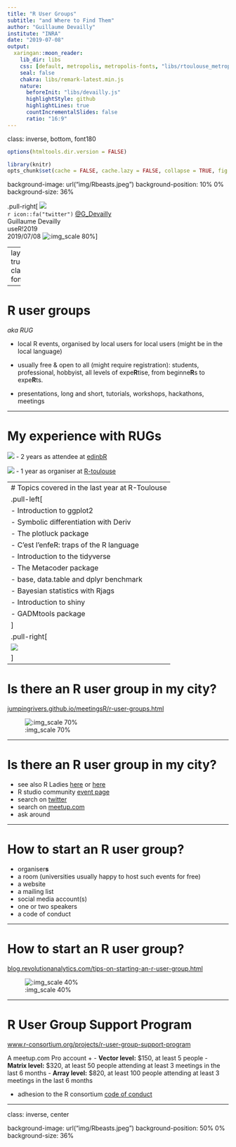 ```yaml
---
title: "R User Groups"
subtitle: "and Where to Find Them"
author: "Guillaume Devailly"
institute: "INRA"
date: "2019-07-08"
output:
  xaringan::moon_reader:
    lib_dir: libs
    css: [default, metropolis, metropolis-fonts, "libs/rtoulouse_metropolis.css"]
    seal: false
    chakra: libs/remark-latest.min.js
    nature:
      beforeInit: "libs/devailly.js"
      highlightStyle: github
      highlightLines: true
      countIncrementalSlides: false
      ratio: "16:9"
---
```


class: inverse, bottom, font180

```r
options(htmltools.dir.version = FALSE)

library(knitr)
opts_chunk$set(cache = FALSE, cache.lazy = FALSE, collapse = TRUE, fig.align = "center", echo = FALSE, warning = FALSE, message = FALSE)
```

background-image: url("img/Rbeasts.jpeg")
background-position: 10% 0%
background-size: 36%

.pull-right[
![](img/logo.svg)  
`r icon::fa("twitter")` [@G_Devailly](https://twitter.com/G_Devailly)  
Guillaume Devailly  
useR!2019  
2019/07/08
![:img_scale 80%](img/genphyse_inra_logo.png)
]

---
layout: true
class: font180

---

# R user groups
*aka RUG*

- local R events, organised by local users for local users (might be in the local language)

- usually free & open to all (might require registration): students, professional, hobbyist, all levels of expe**R**tise, from beginne**R**s to expe**R**ts.

- presentations, long and short, tutorials, workshops, hackathons, meetings


---

# My experience with RUGs

![](img/edinbr.png)
- 2 years as attendee at [edinbR](http://edinbr.org/)

![](img/logo.svg)
- 1 year as organiser at [R-toulouse](https://r-toulouse.netlify.com/)

---
# Topics covered in the last year at R-Toulouse
.pull-left[
- Introduction to ggplot2
- Symbolic differentiation with Deriv
- The plotluck package
- C'est l'enfeR: traps of the R language
- Introduction to the tidyverse
- The Metacoder package
- base, data.table and dplyr benchmark
- Bayesian statistics with Rjags
- Introduction to shiny
- GADMtools package
]
.pull-right[
![](img/examples.png)
]
---

# Is there an R user group in my city?

[jumpingrivers.github.io/meetingsR/r-user-groups.html](https://jumpingrivers.github.io/meetingsR/r-user-groups.html)

![:img_scale 70%](img/rugList.png)

---

# Is there an R user group in my city?

- see also R Ladies [here](https://jumpingrivers.github.io/meetingsR/r-ladies-groups.html) or [here](https://rladies.org/)
- R studio community [event page](https://community.rstudio.com/c/irl)
- search on [twitter](https://twitter.com/search?q=R%20user%20group&src=typed_query&f=user)
- search on [meetup.com](https://www.meetup.com/find/?allMeetups=false&keywords=R+user+group&radius=Infinity)
- ask around

---

# How to start an R user group?

- organiser**s**
- a room (universities usually happy to host such events for free)
- a website
- a mailing list
- social media account(s)
- one or two speakers
- a code of conduct

---

# How to start an R user group?

[blog.revolutionanalytics.com/tips-on-starting-an-r-user-group.html](https://blog.revolutionanalytics.com/tips-on-starting-an-r-user-group.html)

![:img_scale 40%](img/tips.png)

---

# R User Group Support Program

[www.r-consortium.org/projects/r-user-group-support-program](https://www.r-consortium.org/projects/r-user-group-support-program)

A meetup.com Pro account + 
- **Vector level:** $150, at least 5 people
- **Matrix level:** $320, at least 50 people attending at least 3 meetings in the last 6 months
- **Array level:** $820, at least 100 people attending at least 3 meetings in the last 6 months

+ adhesion to the R consortium [code of conduct](https://wiki.r-consortium.org/view/R_Consortium_and_the_R_Community_Code_of_Conduct)

---
class: inverse, center

background-image: url("img/Rbeasts.jpeg")
background-position: 50% 0%
background-size: 36%

